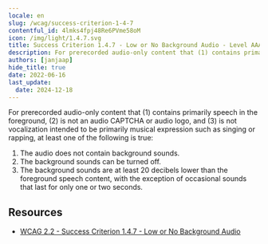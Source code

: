 ```yaml
---
locale: en
slug: /wcag/success-criterion-1-4-7
contentful_id: 4lmks4fpj48Re6PVme58oM
icon: /img/light/1.4.7.svg
title: Success Criterion 1.4.7 - Low or No Background Audio - Level AAA
description: For prerecorded audio-only content that (1) contains primarily speech in the foreground, (2) is not an audio CAPTCHA or audio logo, and (3) is not vocalization intended to be primarily musical expression such as singing or rapping, at least one of the following is true:
authors: [janjaap]
hide_title: true
date: 2022-06-16
last_update:
  date: 2024-12-18
---
```


<Hero
  title="Low or No Background Audio"
  image="/img/light/1.4.7.svg"
  alt="WCAG 1.4.7 icon"
  prefix="Success Criterion 1.4.7"
  suffix="Level AAA"
/>

For prerecorded audio-only content that (1) contains primarily speech in the foreground, (2) is not an audio CAPTCHA or audio logo, and (3) is not vocalization intended to be primarily musical expression such as singing or rapping, at least one of the following is true:

1. The audio does not contain background sounds.
2. The background sounds can be turned off.
3. The background sounds are at least 20 decibels lower than the foreground speech content, with the exception of occasional sounds that last for only one or two seconds.

## Resources

- [WCAG 2.2 - Success Criterion 1.4.7 - Low or No Background Audio](https://www.w3.org/TR/WCAG22/#low-or-no-background-audio)
